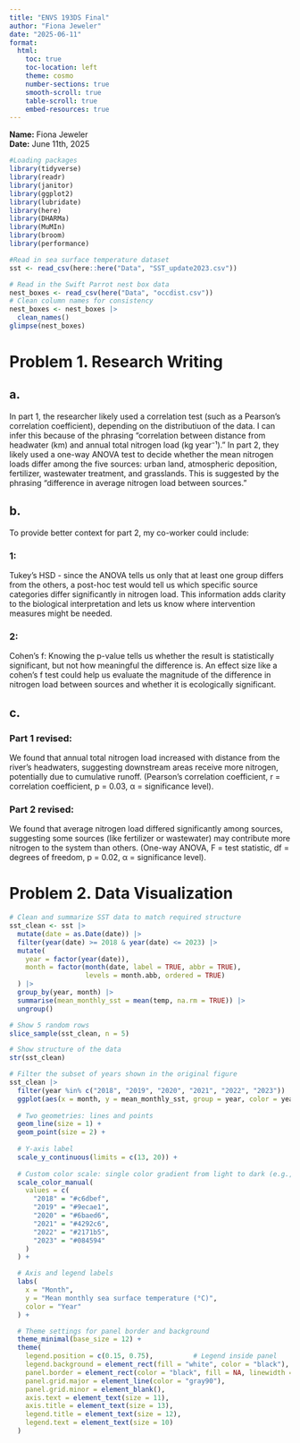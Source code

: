 ```yaml
---
title: "ENVS 193DS Final"
author: "Fiona Jeweler"
date: "2025-06-11"
format:
  html:
    toc: true
    toc-location: left
    theme: cosmo
    number-sections: true
    smooth-scroll: true
    table-scroll: true
    embed-resources: true
---
```


**Name:** Fiona Jeweler  
**Date:** June 11th, 2025

```r
#Loading packages 
library(tidyverse)
library(readr)
library(janitor)
library(ggplot2)
library(lubridate)
library(here)
library(DHARMa)
library(MuMIn)
library(broom)
library(performance)

#Read in sea surface temperature dataset
sst <- read_csv(here::here("Data", "SST_update2023.csv"))

# Read in the Swift Parrot nest box data
nest_boxes <- read_csv(here("Data", "occdist.csv"))
# Clean column names for consistency
nest_boxes <- nest_boxes |> 
  clean_names()
glimpse(nest_boxes)
```

# Problem 1. Research Writing

## a. 
In part 1, the researcher likely used a correlation test (such as a Pearson's correlation coefficient), depending on the distributiuon of the data. I can infer this because of the phrasing "correlation between distance from headwater (km) and annual total nitrogen load (kg year⁻¹).” In part 2, they likely used a one-way ANOVA test to decide whether the mean nitrogen loads differ among the five sources: urban land, atmospheric deposition, fertilizer, wastewater treatment, and grasslands. This is suggested by the phrasing “difference in average nitrogen load between sources.”

## b. 
To provide better context for part 2, my co-worker could include:

### 1: 
Tukey's HSD - since the ANOVA tells us only that at least one group differs from the others, a post-hoc test would tell us which specific source categories differ significantly in nitrogen load. This information adds clarity to the biological interpretation and lets us know where intervention measures might be needed. 

### 2: 
Cohen's f: Knowing the p-value tells us whether the result is statistically significant, but not how meaningful the difference is. An effect size like a cohen's f test could help us evaluate the magnitude of the difference in nitrogen load between sources and whether it is ecologically significant. 

## c. 

### Part 1 revised: 
We found that annual total nitrogen load increased with distance from the river’s headwaters, suggesting downstream areas receive more nitrogen, potentially due to cumulative runoff. (Pearson's correlation coefficient, r = correlation coefficient, p = 0.03, α = significance level). 

### Part 2 revised: 
We found that average nitrogen load differed significantly among sources, suggesting some sources (like  fertilizer or wastewater) may contribute more nitrogen to the system than others. (One-way ANOVA, F = test statistic, df = degrees of freedom, p = 0.02, α = significance level). 

# Problem 2. Data Visualization 
```r
# Clean and summarize SST data to match required structure
sst_clean <- sst |> 
  mutate(date = as.Date(date)) |> 
  filter(year(date) >= 2018 & year(date) <= 2023) |> 
  mutate(
    year = factor(year(date)),
    month = factor(month(date, label = TRUE, abbr = TRUE), 
                   levels = month.abb, ordered = TRUE)
  ) |> 
  group_by(year, month) |> 
  summarise(mean_monthly_sst = mean(temp, na.rm = TRUE)) |> 
  ungroup()

# Show 5 random rows
slice_sample(sst_clean, n = 5)

# Show structure of the data
str(sst_clean)
```

```r

# Filter the subset of years shown in the original figure
sst_clean |> 
  filter(year %in% c("2018", "2019", "2020", "2021", "2022", "2023")) |> 
  ggplot(aes(x = month, y = mean_monthly_sst, group = year, color = year)) +
  
  # Two geometries: lines and points
  geom_line(size = 1) +
  geom_point(size = 2) +
  
  # Y-axis label
  scale_y_continuous(limits = c(13, 20)) +
  
  # Custom color scale: single color gradient from light to dark (e.g., blue)
  scale_color_manual(
    values = c(
      "2018" = "#c6dbef",
      "2019" = "#9ecae1",
      "2020" = "#6baed6",
      "2021" = "#4292c6",
      "2022" = "#2171b5",
      "2023" = "#084594"
    )
  ) +

  # Axis and legend labels
  labs(
    x = "Month",
    y = "Mean monthly sea surface temperature (°C)",
    color = "Year"
  ) +

  # Theme settings for panel border and background
  theme_minimal(base_size = 12) +
  theme(
    legend.position = c(0.15, 0.75),          # Legend inside panel
    legend.background = element_rect(fill = "white", color = "black"),
    panel.border = element_rect(color = "black", fill = NA, linewidth = 1),
    panel.grid.major = element_line(color = "gray90"),
    panel.grid.minor = element_blank(),
    axis.text = element_text(size = 11),
    axis.title = element_text(size = 13),
    legend.title = element_text(size = 12),
    legend.text = element_text(size = 10)
  )

```


